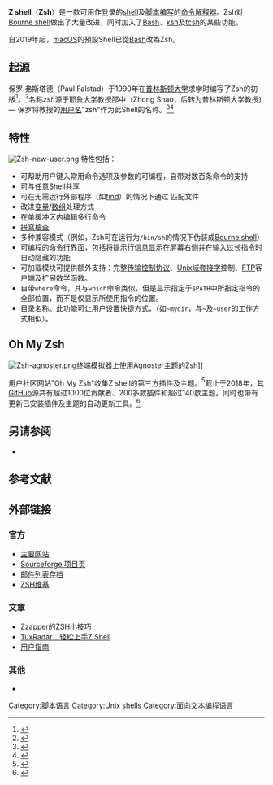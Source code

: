 {{NoteTA|G1=IT}}
{{Infobox software
| name                   = Z shell
| logo                   = Z Shell Logo Color Horizontal.svg
| screenshot             = Zsh 5.8 screenshot.png
| screenshot size        = 300px
| caption                = Zsh会话截图
| author                 = Paul Falstad<ref name=ZshManual>{{cite web|url=http://zsh.sourceforge.net/Doc/Release/Introduction.html#Author|title=The Z Shell Manual|type=Version 5.0.0|publisher=Sourceforge.net|date=July 21, 2012|accessdate=September 18, 2012|archive-date=2018-02-20|archive-url=https://web.archive.org/web/20180220011558/http://zsh.sourceforge.net/Doc/Release/Introduction.html#Author|dead-url=no}}</ref>
| developer              = Peter Stephenson, et al.<ref name=ZshManual/>
| released               = {{start date and age|1990}}
| latest release version = {{LSR/wikidata}}
| latest release date    = 
| programming language   = [[C语言|C]]
| operating system       = 跨平臺
| genre                  = [[Unix_shell|Unix shell]]
| license                = [[MIT許可證|MIT]]-like<ref>{{cite web|url=http://sourceforge.net/p/zsh/code/ci/master/tree/LICENCE|title=zsh / Code / [281031] /LICENCE|publisher=Paul Falstad|accessdate=February 7, 2015|archive-date=2021-03-02|archive-url=https://web.archive.org/web/20210302213122/https://sourceforge.net/p/zsh/code/ci/master/tree/LICENCE|dead-url=no}}</ref>
}}

'''Z shell'''（'''Zsh'''）是一款可用作{{tsl|en|interactive|交互式|交互式}}登录的[[殼層|shell]]及[[Shell脚本|脚本编写]]的[[命令行界面|命令解释器]]。Zsh对[[Bourne_shell|Bourne shell]]做出了大量改进，同时加入了[[Bash|Bash]]、[[Korn_shell|ksh]]及[[Tcsh|tcsh]]的某些功能。

自2019年起，[[macOS|macOS]]的預設Shell已從[[Bash|Bash]]改為Zsh。

== 起源 ==
保罗·弗斯塔德（Paul Falstad）于1990年在[[普林斯顿大学|普林斯顿大学]]求学时编写了Zsh的初版<ref>{{cite web|url=http://groups.google.com/group/alt.sources/msg/936c7876941058ed|title=zsh - a ksh/tcsh-like shell (part 1 of 8)|publisher=alt.sources|date=December 14, 1990|accessdate=September 18, 2012}}</ref>。<ref>{{cite web|url= http://zsh.sourceforge.net/FAQ/zshfaq01.html#l3|title= Z-Shell Frequently-Asked Questions|publisher= Sourceforge.net|date= February 15, 2010|accessdate= September 18, 2012|archive-date= 2021-03-02|archive-url= https://web.archive.org/web/20210302213122/http://zsh.sourceforge.net/FAQ/zshfaq01.html#l3|dead-url= no}}</ref>名称''zsh''源于[[耶鲁大学|耶鲁大学]]教授邵中（Zhong Shao，后转为普林斯顿大学教授)  — 保罗将教授的[[用户|用户名]]"zsh"作为此Shell的名称。<ref>{{cite web|url= http://www.guckes.net/zsh/lover.html|title= The Z-Shell (ZSH) Lovers' Page|publisher= Guckes.net|date= c. 2004|accessdate= October 2, 2012|archive-date= 2017-05-17|archive-url= https://web.archive.org/web/20170517213919/http://www.guckes.net/zsh/lover.html|dead-url= no}}</ref><ref>{{cite web|url= http://www.zsh.org/mla/users/2005/msg00951.html|title= Zsh Mailing List Archive|publisher= Zsh.org|date= August 8, 2005|accessdate= October 2, 2012|archive-date= 2021-03-02|archive-url= https://web.archive.org/web/20210302213117/https://www.zsh.org/mla/users/2005/msg00951.html|dead-url= no}}</ref>

== 特性 ==
[[File:Zsh-new-user.png|thumb]]
特性包括：
* 可帮助用户键入常用命令选项及参数的可编程{{tsl|en|command-line completion|命令行补全|命令行补全功能}}，自带对数百条命令的支持
* 可与任意Shell共享{{tsl|en|command history|命令历史|命令历史}}
* 可在无需运行外部程序（如[[find|find]]）的情况下通过 {{tsl|en|glob (programming)|glob|文件扩展}}匹配文件 
* 改进[[变量_(程序设计)|变量]]/[[数组|数组]]处理方式
* 在单缓冲区内编辑多行命令
* [[拼寫檢查|拼寫檢查]]
* 多种兼容模式（例如，Zsh可在运行为<code>/bin/sh</code>的情况下伪装成[[Bourne_shell|Bourne shell]]）
* 可编程的[[命令行界面|命令行界面]]，包括将提示行信息显示在屏幕右侧并在输入过长指令时自动隐藏的功能
* 可加载模块可提供额外支持：完整[[传输控制协议|传输控制协议]]、[[Unix域套接字|Unix域套接字]]控制、[[文件传输协议|FTP]]客户端及扩展数学函数。
* 自带<code>where</code>命令，其与<code>which</code>命令类似，但是显示指定于<code>$PATH</code>中所指定指令的全部位置，而不是仅显示所使用指令的位置。
* 目录名称。此功能可让用户设置快捷方式，（如<code>~mydir</code>，与<code>~</code>及<code>~user</code>的工作方式相似）。
 
== Oh My Zsh ==

[[File:Zsh-agnoster.png|thumb]]终端模拟器上使用Agnoster主题的Zsh]]

用户社区网站"Oh My Zsh"收集Z shell的第三方插件及主题。<ref>{{cite web|url=https://ohmyz.sh|title=Oh My ZSH - Community driven framework with 150+ plugins and 100+ themes|accessdate=May 7, 2014|archive-date=2022-03-20|archive-url=https://web.archive.org/web/20220320201812/https://ohmyz.sh/|dead-url=no}}</ref>截止于2018年，其[[GitHub|GitHub]]源共有超过1000位贡献者、200多款插件和超过140款主题。同时也带有更新已安装插件及主题的自动更新工具。<ref>{{cite web |url=https://github.com/robbyrussell/oh-my-zsh |title=robbyrussell/oh-my-zsh |quote=A delightful community-driven (with 1,000+ contributors) framework for managing your zsh configuration. Includes 200+ optional plugins (rails, git, OSX, hub, capistrano, brew, ant, php, python, etc), over 140 themes to spice up your morning, and an auto-update tool so that makes it easy to keep up with the latest updates from the community. |access-date=2018-10-17 |archive-date=2021-03-02 |archive-url=https://web.archive.org/web/20210302213118/https://github.com/ohmyzsh/ohmyzsh |dead-url=no }}</ref>

== 另请参阅 ==
{{Portal|Free software}}
* {{tsl|en|Comparison of command shells|Shell对比|Shell对比}}

== 参考文献 ==
{{Reflist}}

== 外部链接 ==
=== 官方 ===
* [https://www.zsh.org 主要网站] {{Wayback|url=https://www.zsh.org/ |date=20220401133343 }}
* [https://sourceforge.net/projects/zsh/ Sourceforge 项目页] {{Wayback|url=https://sourceforge.net/projects/zsh/ |date=20220401051958 }}
* [https://www.zsh.org/mla/ 邮件列表存档] {{Wayback|url=https://www.zsh.org/mla/ |date=20220330215106 }}
* [http://zshwiki.org/ ZSH维基] {{Wayback|url=http://zshwiki.org/ |date=20090106034724 }}

=== 文章 ===
* [http://www.zzapper.co.uk/zshtips.html Zzapper的ZSH小技巧] {{Wayback|url=http://www.zzapper.co.uk/zshtips.html |date=20220212184448 }}
* [http://www.tuxradar.com/content/z-shell-made-easy TuxRadar：轻松上手Z Shell] {{Wayback|url=http://www.tuxradar.com/content/z-shell-made-easy |date=20170512140142 }}
* [http://zsh.sourceforge.net/Guide/zshguide.html 用户指南] {{Wayback|url=http://zsh.sourceforge.net/Guide/zshguide.html |date=20210426213352 }}

=== 其他 ===
* {{Dmoz|Computers/Software/Operating_Systems/Unix/Shell/zsh/|zsh}}

{{Unix Shells}}

{{DEFAULTSORT:Z Shell}}
[[Category:脚本语言|Category:脚本语言]]
[[Category:Unix_shells|Category:Unix shells]]
[[Category:面向文本编程语言|Category:面向文本编程语言]]